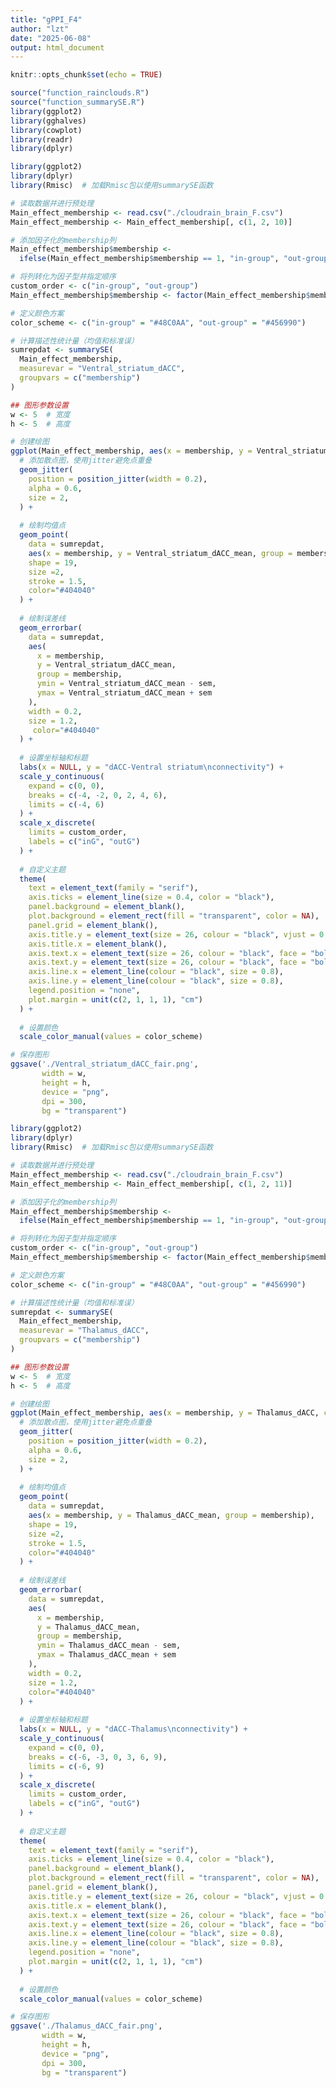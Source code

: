 ```yaml
---
title: "gPPI_F4"
author: "lzt"
date: "2025-06-08"
output: html_document
---
```


```r
knitr::opts_chunk$set(echo = TRUE)
```

```r
source("function_rainclouds.R")
source("function_summarySE.R")
library(ggplot2)
library(gghalves)
library(cowplot)
library(readr)
library(dplyr)
```

```r
library(ggplot2)
library(dplyr)
library(Rmisc)  # 加载Rmisc包以使用summarySE函数

# 读取数据并进行预处理
Main_effect_membership <- read.csv("./cloudrain_brain_F.csv")
Main_effect_membership <- Main_effect_membership[, c(1, 2, 10)]

# 添加因子化的membership列
Main_effect_membership$membership <-
  ifelse(Main_effect_membership$membership == 1, "in-group", "out-group")

# 将列转化为因子型并指定顺序
custom_order <- c("in-group", "out-group")
Main_effect_membership$membership <- factor(Main_effect_membership$membership, levels = custom_order)

# 定义颜色方案
color_scheme <- c("in-group" = "#48C0AA", "out-group" = "#456990")

# 计算描述性统计量（均值和标准误）
sumrepdat <- summarySE(
  Main_effect_membership,
  measurevar = "Ventral_striatum_dACC",
  groupvars = c("membership")
)

## 图形参数设置
w <- 5  # 宽度
h <- 5  # 高度

# 创建绘图
ggplot(Main_effect_membership, aes(x = membership, y = Ventral_striatum_dACC, color = membership)) +
  # 添加散点图，使用jitter避免点重叠
  geom_jitter(
    position = position_jitter(width = 0.2),
    alpha = 0.6,
    size = 2,
  ) +
  
  # 绘制均值点
  geom_point(
    data = sumrepdat,
    aes(x = membership, y = Ventral_striatum_dACC_mean, group = membership),
    shape = 19,
    size =2,
    stroke = 1.5,
    color="#404040"
  ) +
  
  # 绘制误差线
  geom_errorbar(
    data = sumrepdat,
    aes(
      x = membership, 
      y = Ventral_striatum_dACC_mean, 
      group = membership,
      ymin = Ventral_striatum_dACC_mean - sem,
      ymax = Ventral_striatum_dACC_mean + sem
    ),
    width = 0.2,
    size = 1.2,
     color="#404040"
  ) +
  
  # 设置坐标轴和标题
  labs(x = NULL, y = "dACC-Ventral striatum\nconnectivity") +
  scale_y_continuous(
    expand = c(0, 0), 
    breaks = c(-4, -2, 0, 2, 4, 6),
    limits = c(-4, 6)
  ) +
  scale_x_discrete(
    limits = custom_order,
    labels = c("inG", "outG")
  ) +
  
  # 自定义主题
  theme(
    text = element_text(family = "serif"),
    axis.ticks = element_line(size = 0.4, color = "black"),
    panel.background = element_blank(),
    plot.background = element_rect(fill = "transparent", color = NA),
    panel.grid = element_blank(),
    axis.title.y = element_text(size = 26, colour = "black", vjust = 0.5, face = "bold", family = "serif"),
    axis.title.x = element_blank(),
    axis.text.x = element_text(size = 26, colour = "black", face = "bold", family = "serif", margin = margin(t = 8)),
    axis.text.y = element_text(size = 26, colour = "black", face = "bold", family = "serif"),
    axis.line.x = element_line(colour = "black", size = 0.8),
    axis.line.y = element_line(colour = "black", size = 0.8),
    legend.position = "none",
    plot.margin = unit(c(2, 1, 1, 1), "cm")
  ) +
  
  # 设置颜色
  scale_color_manual(values = color_scheme)

# 保存图形
ggsave('./Ventral_striatum_dACC_fair.png', 
       width = w, 
       height = h, 
       device = "png",
       dpi = 300,
       bg = "transparent")
```

```r
library(ggplot2)
library(dplyr)
library(Rmisc)  # 加载Rmisc包以使用summarySE函数

# 读取数据并进行预处理
Main_effect_membership <- read.csv("./cloudrain_brain_F.csv")
Main_effect_membership <- Main_effect_membership[, c(1, 2, 11)]

# 添加因子化的membership列
Main_effect_membership$membership <-
  ifelse(Main_effect_membership$membership == 1, "in-group", "out-group")

# 将列转化为因子型并指定顺序
custom_order <- c("in-group", "out-group")
Main_effect_membership$membership <- factor(Main_effect_membership$membership, levels = custom_order)

# 定义颜色方案
color_scheme <- c("in-group" = "#48C0AA", "out-group" = "#456990")

# 计算描述性统计量（均值和标准误）
sumrepdat <- summarySE(
  Main_effect_membership,
  measurevar = "Thalamus_dACC",
  groupvars = c("membership")
)

## 图形参数设置
w <- 5  # 宽度
h <- 5  # 高度

# 创建绘图
ggplot(Main_effect_membership, aes(x = membership, y = Thalamus_dACC, color = membership)) +
  # 添加散点图，使用jitter避免点重叠
  geom_jitter(
    position = position_jitter(width = 0.2),
    alpha = 0.6,
    size = 2,
  ) +
  
  # 绘制均值点
  geom_point(
    data = sumrepdat,
    aes(x = membership, y = Thalamus_dACC_mean, group = membership),
    shape = 19,
    size =2,
    stroke = 1.5,
    color="#404040"
  ) +
  
  # 绘制误差线
  geom_errorbar(
    data = sumrepdat,
    aes(
      x = membership, 
      y = Thalamus_dACC_mean, 
      group = membership,
      ymin = Thalamus_dACC_mean - sem,
      ymax = Thalamus_dACC_mean + sem
    ),
    width = 0.2,
    size = 1.2,
    color="#404040"
  ) +
  
  # 设置坐标轴和标题
  labs(x = NULL, y = "dACC-Thalamus\nconnectivity") +
  scale_y_continuous(
    expand = c(0, 0), 
    breaks = c(-6, -3, 0, 3, 6, 9),
    limits = c(-6, 9)
  ) +
  scale_x_discrete(
    limits = custom_order,
    labels = c("inG", "outG")
  ) +
  
  # 自定义主题
  theme(
    text = element_text(family = "serif"),
    axis.ticks = element_line(size = 0.4, color = "black"),
    panel.background = element_blank(),
    plot.background = element_rect(fill = "transparent", color = NA),
    panel.grid = element_blank(),
    axis.title.y = element_text(size = 26, colour = "black", vjust = 0.5, face = "bold", family = "serif"),
    axis.title.x = element_blank(),
    axis.text.x = element_text(size = 26, colour = "black", face = "bold", family = "serif", margin = margin(t = 8)),
    axis.text.y = element_text(size = 26, colour = "black", face = "bold", family = "serif"),
    axis.line.x = element_line(colour = "black", size = 0.8),
    axis.line.y = element_line(colour = "black", size = 0.8),
    legend.position = "none",
    plot.margin = unit(c(2, 1, 1, 1), "cm")
  ) +
  
  # 设置颜色
  scale_color_manual(values = color_scheme)

# 保存图形
ggsave('./Thalamus_dACC_fair.png', 
       width = w, 
       height = h, 
       device = "png",
       dpi = 300,
       bg = "transparent")
```